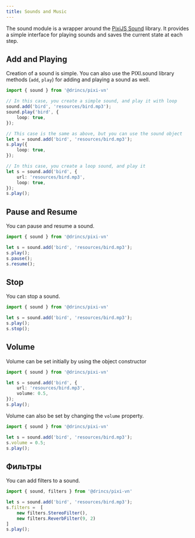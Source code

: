 ```yaml
---
title: Sounds and Music
---
```


The sound module is a wrapper around the [PixiJS Sound](https://github.com/pixijs/sound) library. It provides a simple interface for playing sounds and saves the current state at each <DynamicLink href="/start/labels">step</DynamicLink>.

## Add and Playing

Creation of a sound is simple. You can also use the PIXI.sound library methods (`add`, `play`) for adding and playing a sound as well.

```typescript
import { sound } from '@drincs/pixi-vn'

// In this case, you create a simple sound, and play it with loop
sound.add('bird', 'resources/bird.mp3');
sound.play('bird', {
    loop: true,
});

// This case is the same as above, but you can use the sound object
let s = sound.add('bird', 'resources/bird.mp3');
s.play({
    loop: true,
});

// In this case, you create a loop sound, and play it
let s = sound.add('bird', {
    url: 'resources/bird.mp3',
    loop: true,
});
s.play();
```

## Pause and Resume

You can pause and resume a sound.

```typescript
import { sound } from '@drincs/pixi-vn'

let s = sound.add('bird', 'resources/bird.mp3');
s.play();
s.pause();
s.resume();
```

## Stop

You can stop a sound.

```typescript
import { sound } from '@drincs/pixi-vn'

let s = sound.add('bird', 'resources/bird.mp3');
s.play();
s.stop();
```

## Volume

Volume can be set initially by using the object constructor

```typescript
import { sound } from '@drincs/pixi-vn'

let s = sound.add('bird', {
    url: 'resources/bird.mp3',
    volume: 0.5,
});
s.play();
```

Volume can also be set by changing the `volume` property.

```typescript
import { sound } from '@drincs/pixi-vn'

let s = sound.add('bird', 'resources/bird.mp3');
s.volume = 0.5;
s.play();
```

## Фильтры

You can add filters to a sound.

```typescript
import { sound, filters } from '@drincs/pixi-vn'

let s = sound.add('bird', 'resources/bird.mp3');
s.filters =  [
    new filters.StereoFilter(),
    new filters.ReverbFilter(9, 2)
]
s.play();
```
